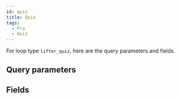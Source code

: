 ```yaml
---
id: quiz
title: Quiz
tags:
  - Pro
  - Quiz
---
```


For loop type `lifter_quiz`, here are the query parameters and fields.

## Query parameters

<QueryArgsList args={json.query_args} />

## Fields

<FieldsList fields={json.fields} />
